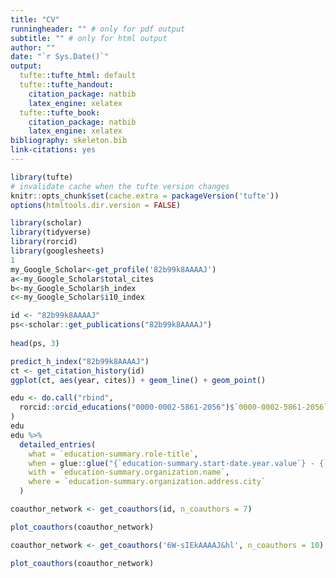 ```yaml
---
title: "CV"
runningheader: "" # only for pdf output
subtitle: "" # only for html output
author: ""
date: "`r Sys.Date()`"
output:
  tufte::tufte_html: default
  tufte::tufte_handout:
    citation_package: natbib
    latex_engine: xelatex
  tufte::tufte_book:
    citation_package: natbib
    latex_engine: xelatex
bibliography: skeleton.bib
link-citations: yes
---
```


```r
library(tufte)
# invalidate cache when the tufte version changes
knitr::opts_chunk$set(cache.extra = packageVersion('tufte'))
options(htmltools.dir.version = FALSE)
```



```r
library(scholar)
library(tidyverse)
library(rorcid)
library(googlesheets)
1
my_Google_Scholar<-get_profile('82b99k8AAAAJ')
a<-my_Google_Scholar$total_cites
b<-my_Google_Scholar$h_index
c<-my_Google_Scholar$i10_index
```


```r
id <- "82b99k8AAAAJ"
ps<-scholar::get_publications("82b99k8AAAAJ")
  
head(ps, 3)

predict_h_index("82b99k8AAAAJ")
ct <- get_citation_history(id)
ggplot(ct, aes(year, cites)) + geom_line() + geom_point()

```


```r
edu <- do.call("rbind",
  rorcid::orcid_educations("0000-0002-5861-2056")$`0000-0002-5861-2056`$`affiliation-group`$summaries
)
edu
edu %>%
  detailed_entries(
    what = `education-summary.role-title`,
    when = glue::glue("{`education-summary.start-date.year.value`} - {`education-summary.end-date.year.value`}"),
    with = `education-summary.organization.name`,
    where = `education-summary.organization.address.city`
  )


```


```r
coauthor_network <- get_coauthors(id, n_coauthors = 7)

plot_coauthors(coauthor_network)
```


```r
coauthor_network <- get_coauthors('6W-sIEkAAAAJ&hl', n_coauthors = 10)

plot_coauthors(coauthor_network)
```

